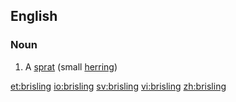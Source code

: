 ==English==

===Noun===
{{en-noun}}

# A [[sprat]] (small [[herring]])

[[et:brisling]]
[[io:brisling]]
[[sv:brisling]]
[[vi:brisling]]
[[zh:brisling]]